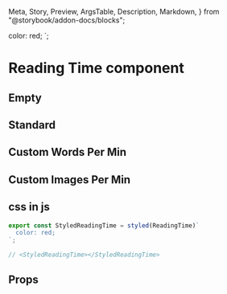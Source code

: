   Meta,
  Story,
  Preview,
  ArgsTable,
  Description,
  Markdown,
} from "@storybook/addon-docs/blocks";

  color: red;
`;

<Meta
  title="Packages/@bowriverstudio/readingtime/Samples"
  component={ReadingTime}
/>

# Reading Time component

<Description of={ReadingTime} />

## Empty

<Preview>
  <Story name="Empty">
    <ReadingTime />
  </Story>
</Preview>

## Standard

<Preview>
  <Story name="Sample">
    <ReadingTime theContent={html23.rendered} />
  </Story>
</Preview>

## Custom Words Per Min

<Preview>
  <Story name="Sample, with custom words per min">
    <ReadingTime theContent={html23.rendered} wordsPerMinute={20} />
  </Story>
</Preview>

## Custom Images Per Min

<Preview>
  <Story name="Sample, with custom images">
    <ReadingTime theContent={html23.rendered} imagesPerMinute={1} />
  </Story>
</Preview>

## css in js

<StyledReadingTime></StyledReadingTime>

```js
export const StyledReadingTime = styled(ReadingTime)`
  color: red;
`;

// <StyledReadingTime></StyledReadingTime>
```

## Props

<ArgsTable of={ReadingTime} />
